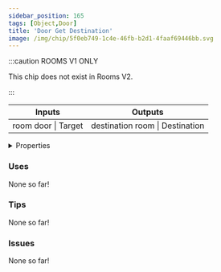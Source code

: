 ```yaml
---
sidebar_position: 165
tags: [Object,Door]
title: 'Door Get Destination'
image: /img/chip/5f0eb749-1c4e-46fb-b2d1-4faaf69446bb.svg
---
```




:::caution ROOMS V1 ONLY
    
This chip does not exist in Rooms V2.

:::


<IChip uuid="5f0eb749-1c4e-46fb-b2d1-4faaf69446bb"/>

<table><thead><tr><th>Inputs</th><th>Outputs</th></tr></thead><tbody><tr><td>room door | Target</td><td>destination room | Destination</td></tr></tbody></table>

<details>
  <summary>Properties</summary>
  <div>
    <div>
    <table>
      <tbody>
        <tr>
          <td>Is beta required?</td>
          <td>No</td>
        </tr>
        <tr>
          <td>Is chip a trolling risk?</td>
          <td>No</td>
        </tr>
        <tr>
          <td>Is chip a role assignment risk?</td>
          <td>No</td>
        </tr>
        <tr>
          <td>Chip UUID</td>
          <td>5f0eb749-1c4e-46fb-b2d1-4faaf69446bb</td>
        </tr>
        <tr>
          <td>Room availability</td>
          <td>Rooms V1 only</td>
        </tr>
      </tbody>
    </table>
    </div>
  </div>
</details>

### Uses

None so far!

### Tips

None so far!

### Issues

None so far!